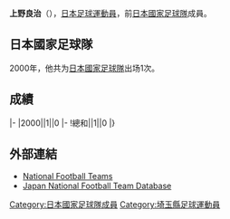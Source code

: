 {{Infobox football biography
|name=上野良治
|image=
|fullname=上野良治
|birth_date={{Birth date and age|1973|4|21}}
|cityofbirth=[[埼玉縣|埼玉縣]]
|countryofbirth=[[日本|日本]]
|height=1.81 m
|position=[[中场|中场]]
|currentclub=
|years=1994-2007
|clubs=[[橫濱水手|橫濱水手]]
|caps(goals)=
|nationalyears=2000
|nationalteam=[[日本國家足球隊|日本]]
|nationalcaps(goals)=1 (0)
}}
'''上野良治'''（{{Bd|1973年|4月21日||}}），[[日本|日本]][[足球|足球]][[運動員|運動員]]，前[[日本國家足球隊|日本國家足球隊]]成員。

==日本國家足球隊==
2000年，他共为[[日本國家足球隊|日本國家足球隊]]出场1次。

==成績==
{{Football player national team statistics|JPN}}
|-
|2000||1||0
|-
!總和||1||0
|}

==外部連結==
{{Reflist}}
*[http://www.national-football-teams.com/v2/player.php?id=11207 National Football Teams]
*[https://web.archive.org/web/20130921183326/http://www.japannationalfootballteam.com/en/players/ueno_yoshiharu.html Japan National Football Team Database]

{{Japan-sport-bio-stub}}
{{Soccer-player-stub}}
[[Category:日本國家足球隊成員|Category:日本國家足球隊成員]]
[[Category:埼玉縣足球運動員|Category:埼玉縣足球運動員]]